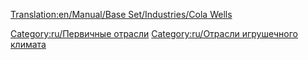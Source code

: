 [[Translation:en/Manual/Base Set/Industries/Cola Wells]]

{{ru/Промышленность| Изображение=en/ColaWells.png
| имя=Колодцы колы
| Климат=[[ru/Manual/Климат | Игрушечный]]
| Принимает=ничего
| Производит=[[ru/Manual/Base Set/Cargos/Кола | Кола]]
| Примечания= Не представлен в других [[ru/Manual/Климат | климатах]].
}}

{{ru/Navbox Промышленность}}

[[Category:ru/Первичные отрасли]]
[[Category:ru/Отрасли игрушечного климата]]